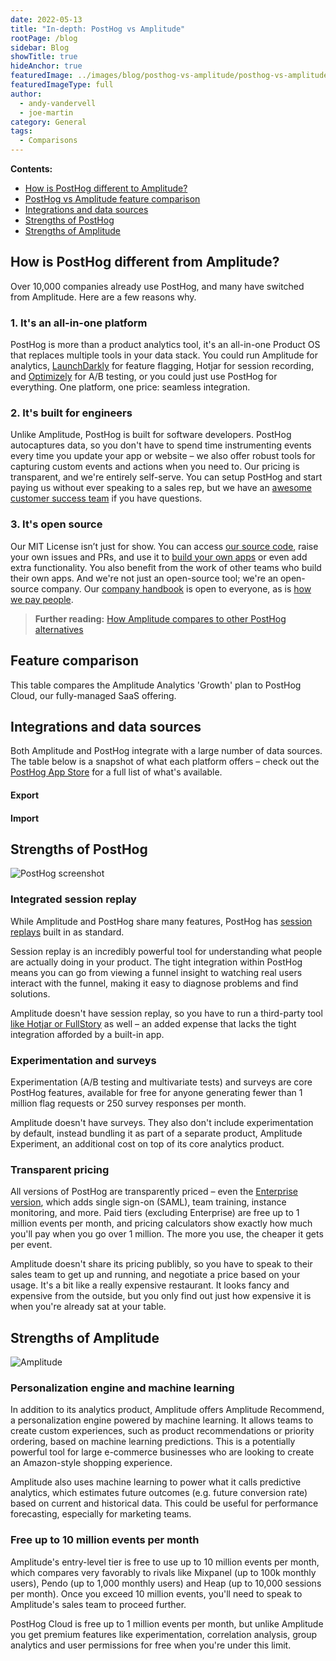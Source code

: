```yaml
---
date: 2022-05-13
title: "In-depth: PostHog vs Amplitude"
rootPage: /blog
sidebar: Blog
showTitle: true
hideAnchor: true
featuredImage: ../images/blog/posthog-vs-amplitude/posthog-vs-amplitude.jpg
featuredImageType: full
author:
  - andy-vandervell
  - joe-martin
category: General
tags:
  - Comparisons
---
```



**Contents:**

- [How is PostHog different to Amplitude?](#how-is-posthog-different-from-amplitude)
- [PostHog vs Amplitude feature comparison](#feature-comparison)
- [Integrations and data sources](#integrations-and-data-sources)
- [Strengths of PostHog](#strengths-of-posthog)
- [Strengths of Amplitude](#strengths-of-amplitude)

## How is PostHog different from Amplitude?

Over 10,000 companies already use PostHog, and many have switched from Amplitude. Here are a few reasons why.

### 1. It's an all-in-one platform

PostHog is more than a product analytics tool, it's an all-in-one Product OS that replaces multiple tools in your data stack. You could run Amplitude for analytics, [LaunchDarkly](/blog/posthog-vs-launchdarkly) for feature flagging, Hotjar for session recording, and [Optimizely](/blog/posthog-vs-optimizely) for A/B testing, or you could just use PostHog for everything. One platform, one price: seamless integration.

### 2. It's built for engineers

Unlike Amplitude, PostHog is built for software developers. PostHog autocaptures data, so you don't have to spend time instrumenting events every time you update your app or website – we also offer robust tools for capturing custom events and actions when you need to. Our pricing is transparent, and we're entirely self-serve. You can setup PostHog and start paying us without ever speaking to a sales rep, but we have an [awesome customer success team](/contact-sales) if you have questions.

### 3. It's open source

Our MIT License isn’t just for show. You can access [our source code](https://github.com/PostHog/posthog), raise your own issues and PRs, and use it to [build your own apps](/docs/apps/build) or even add extra functionality. You also benefit from the work of other teams who build their own apps. And we're not just an open-source tool; we're an open-source company. Our [company handbook](/handbook) is open to everyone, as is [how we pay people](/handbook/people/compensation).

> **Further reading:** [How Amplitude compares to other PostHog alternatives](/blog/posthog-alternatives)

## Feature comparison

This table compares the Amplitude Analytics 'Growth' plan to PostHog Cloud, our fully-managed SaaS offering.

<ComparisonTable column1="Amplitude Analytics" column2="PostHog">
  <ComparisonRow column1={false} column2={true} feature="Transparent pricing" />
  <ComparisonRow column1={false} column2={true} feature="Self-serve" />
  <ComparisonRow column1={true} column2={true} feature="Multi-site" />
  <ComparisonRow column1={false} column2={true} feature="Event autocapture" />
  <ComparisonRow column1={true} column2={true} feature="Funnel analysis" />
  <ComparisonRow column1={true} column2={true} feature="Cohort analysis" />
  <ComparisonRow column1={true} column2={true} feature="Conversion tracking" />
  <ComparisonRow column1={true} column2={true} feature="Retention tracking" />
  <ComparisonRow column1={true} column2={true} feature="Revenue tracking" />
  <ComparisonRow column1={true} column2={true} feature="UTM tracking" />
  <ComparisonRow column1={true} column2={true} feature="Event tracking" />
  <ComparisonRow column1={true} column2={true} feature="Feature flags" />
  <ComparisonRow column1={false} column2={true} feature="Heatmaps" />
  <ComparisonRow column1={false} column2={true} feature="Session replay" />
  <ComparisonRow column1={"Add-on"} column2={true} feature="Experimentation" />
  <ComparisonRow column1={true} column2={true} feature="Predictive analytics" />
  <ComparisonRow column1={false} column2={true} feature="User surveys" />
  <ComparisonRow column1={false} column2={true} feature="Hedgehogs" />
</ComparisonTable>

## Integrations and data sources

Both Amplitude and PostHog integrate with a large number of data sources. The table below is a snapshot of what each platform offers – check out the [PostHog App Store](/apps) for a full list of what's available.

#### Export

<ComparisonTable column1="Amplitude Analytics" column2="PostHog">
  <ComparisonRow column1={true} column2={true} feature="Redshift" />
  <ComparisonRow column1={true} column2={true} feature="Google Cloud Storage" />
  <ComparisonRow column1={true} column2={true} feature="Snowflake" />
  <ComparisonRow column1={true} column2={true} feature="Amazon S3" />
  <ComparisonRow column1={true} column2={true} feature="Google BigQuery" />
  <ComparisonRow column1={false} column2={true} feature="Google Pub/Sub" />
  <ComparisonRow column1={false} column2={true} feature="RudderStack" />
  <ComparisonRow column1={true} column2={true} feature="Hubspot" />
  <ComparisonRow column1={true} column2={true} feature="Salesforce" />
  <ComparisonRow column1={false} column2={true} feature="Sentry" />
  <ComparisonRow column1={true} column2={true} feature="API" />
</ComparisonTable>

#### Import
  
<ComparisonTable column1="Amplitude Analytics" column2="PostHog">
  <ComparisonRow column1={true} column2={true} feature="Redshift" />
  <ComparisonRow column1={true} column2={true} feature="Google Cloud Storage" />
  <ComparisonRow column1={true} column2={true} feature="Snowflake" />
  <ComparisonRow column1={true} column2={true} feature="Amazon S3" />
  <ComparisonRow column1={true} column2={true} feature="Segment" />
  <ComparisonRow column1={false} column2={true} feature="Sentry" />
  <ComparisonRow column1={true} column2={true} feature="Zendesk" />
  <ComparisonRow column1={true} column2={true} feature="API" />
</ComparisonTable>

## Strengths of PostHog

![PostHog screenshot](../images/blog/gdpr-compliant-analytics/posthog-gdpr-compliant.png)

### Integrated session replay

While Amplitude and PostHog share many features, PostHog has [session replays](/product/session-replay) built in as standard.

Session replay is an incredibly powerful tool for understanding what people are actually doing in your product. The tight integration within PostHog means you can go from viewing a funnel insight to watching real users interact with the funnel, making it easy to diagnose problems and find solutions.

Amplitude doesn't have session replay, so you have to run a third-party tool [like Hotjar or FullStory](/blog/best-open-source-session-replay-tools) as well – an added expense that lacks the tight integration afforded by a built-in app.

### Experimentation and surveys

Experimentation (A/B testing and multivariate tests) and surveys are core PostHog features, available for free for anyone generating fewer than 1 million flag requests or 250 survey responses per month.

Amplitude doesn't have surveys. They also don't include experimentation by default, instead bundling it as part of a separate product, Amplitude Experiment, an additional cost on top of its core analytics product.

### Transparent pricing

All versions of PostHog are transparently priced – even the [Enterprise version](/pricing), which adds single sign-on (SAML), team training, instance monitoring, and more. Paid tiers (excluding Enterprise) are free up to 1 million events per month, and pricing calculators show exactly how much you'll pay when you go over 1 million. The more you use, the cheaper it gets per event.

Amplitude doesn't share its pricing publibly, so you have to speak to their sales team to get up and running, and negotiate a price based on your usage. It's a bit like a really expensive restaurant. It looks fancy and expensive from the outside, but you only find out just how expensive it is when you're already sat at your table.

## Strengths of Amplitude

![Amplitude](../images/blog/posthog-vs-amplitude/amplitude-screenshot.png)

### Personalization engine and machine learning

In addition to its analytics product, Amplitude offers Amplitude Recommend, a personalization engine powered by machine learning. It allows teams to create custom experiences, such as product recommendations or priority ordering, based on machine learning predictions. This is a potentially powerful tool for large e-commerce businesses who are looking to create an Amazon-style shopping experience.

Amplitude also uses machine learning to power what it calls predictive analytics, which estimates future outcomes (e.g. future conversion rate) based on current and historical data. This could be useful for performance forecasting, especially for marketing teams.

### Free up to 10 million events per month

Amplitude's entry-level tier is free to use up to 10 million events per month, which compares very favorably to rivals like Mixpanel (up to 100k monthly users), Pendo (up to 1,000 monthly users) and Heap (up to 10,000 sessions per month). Once you exceed 10 million events, you'll need to speak to Amplitude's sales team to proceed further.

PostHog Cloud is free up to 1 million events per month, but unlike Amplitude you get premium features like experimentation, correlation analysis, group analytics and user permissions for free when you're under this limit.

<ArrayCTA /> 

